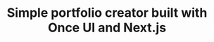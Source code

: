 ---
title: "Simple portfolio creator built with Once UI and Next.js"
publishedAt: "2024-04-08"
images:
  - "/images/projects/project-01/ProfileVedio.mp4"
---